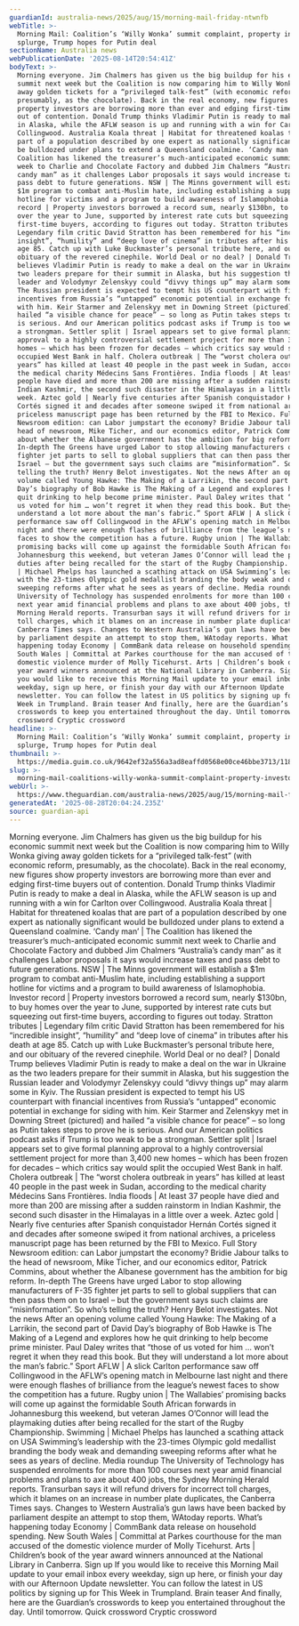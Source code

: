 ```yaml
---
guardianId: australia-news/2025/aug/15/morning-mail-friday-ntwnfb
webTitle: >-
  Morning Mail: Coalition’s ‘Willy Wonka’ summit complaint, property investor
  splurge, Trump hopes for Putin deal
sectionName: Australia news
webPublicationDate: '2025-08-14T20:54:41Z'
bodyText: >-
  Morning everyone. Jim Chalmers has given us the big buildup for his economic
  summit next week but the Coalition is now comparing him to Willy Wonka giving
  away golden tickets for a “privileged talk-fest” (with economic reform,
  presumably, as the chocolate). Back in the real economy, new figures show
  property investors are borrowing more than ever and edging first-time buyers
  out of contention. Donald Trump thinks Vladimir Putin is ready to make a deal
  in Alaska, while the AFLW season is up and running with a win for Carlton over
  Collingwood. Australia Koala threat | Habitat for threatened koalas that are
  part of a population described by one expert as nationally significant would
  be bulldozed under plans to extend a Queensland coalmine. ‘Candy man’ | The
  Coalition has likened the treasurer’s much-anticipated economic summit next
  week to Charlie and Chocolate Factory and dubbed Jim Chalmers “Australia’s
  candy man” as it challenges Labor proposals it says would increase taxes and
  pass debt to future generations. NSW | The Minns government will establish a
  $1m program to combat anti-Muslim hate, including establishing a support
  hotline for victims and a program to build awareness of Islamophobia. Investor
  record | Property investors borrowed a record sum, nearly $130bn, to buy homes
  over the year to June, supported by interest rate cuts but squeezing out
  first-time buyers, according to figures out today. Stratton tributes |
  Legendary film critic David Stratton has been remembered for his “incredible
  insight”, “humility” and “deep love of cinema” in tributes after his death at
  age 85. Catch up with Luke Buckmaster’s personal tribute here, and our
  obituary of the revered cinephile. World Deal or no deal? | Donald Trump
  believes Vladimir Putin is ready to make a deal on the war in Ukraine as the
  two leaders prepare for their summit in Alaska, but his suggestion the Russian
  leader and Volodymyr Zelenskyy could “divvy things up” may alarm some in Kyiv.
  The Russian president is expected to tempt his US counterpart with financial
  incentives from Russia’s “untapped” economic potential in exchange for siding
  with him. Keir Starmer and Zelenskyy met in Downing Street (pictured) and
  hailed “a visible chance for peace” – so long as Putin takes steps to prove he
  is serious. And our American politics podcast asks if Trump is too weak to be
  a strongman. Settler split | Israel appears set to give formal planning
  approval to a highly controversial settlement project for more than 3,400 new
  homes – which has been frozen for decades – which critics say would split the
  occupied West Bank in half. Cholera outbreak | The “worst cholera outbreak in
  years” has killed at least 40 people in the past week in Sudan, according to
  the medical charity Médecins Sans Frontières. India floods | At least 37
  people have died and more than 200 are missing after a sudden rainstorm in
  Indian Kashmir, the second such disaster in the Himalayas in a little over a
  week. Aztec gold | Nearly five centuries after Spanish conquistador Hernán
  Cortés signed it and decades after someone swiped it from national archives, a
  priceless manuscript page has been returned by the FBI to Mexico. Full Story
  Newsroom edition: can Labor jumpstart the economy? Bridie Jabour talks to the
  head of newsroom, Mike Ticher, and our economics editor, Patrick Commins,
  about whether the Albanese government has the ambition for big reform.
  In-depth The Greens have urged Labor to stop allowing manufacturers of F-35
  fighter jet parts to sell to global suppliers that can then pass them on to
  Israel – but the government says such claims are “misinformation”. So who’s
  telling the truth? Henry Belot investigates. Not the news After an opening
  volume called Young Hawke: The Making of a Larrikin, the second part of David
  Day’s biography of Bob Hawke is The Making of a Legend and explores how he
  quit drinking to help become prime minister. Paul Daley writes that “those of
  us voted for him … won’t regret it when they read this book. But they will
  understand a lot more about the man’s fabric.” Sport AFLW | A slick Carlton
  performance saw off Collingwood in the AFLW’s opening match in Melbourne last
  night and there were enough flashes of brilliance from the league’s newest
  faces to show the competition has a future. Rugby union | The Wallabies’
  promising backs will come up against the formidable South African forwards in
  Johannesburg this weekend, but veteran James O’Connor will lead the playmaking
  duties after being recalled for the start of the Rugby Championship. Swimming
  | Michael Phelps has launched a scathing attack on USA Swimming’s leadership
  with the 23-times Olympic gold medallist branding the body weak and demanding
  sweeping reforms after what he sees as years of decline. Media roundup The
  University of Technology has suspended enrolments for more than 100 courses
  next year amid financial problems and plans to axe about 400 jobs, the Sydney
  Morning Herald reports. Transurban says it will refund drivers for incorrect
  toll charges, which it blames on an increase in number plate duplicates, the
  Canberra Times says. Changes to Western Australia’s gun laws have been backed
  by parliament despite an attempt to stop them, WAtoday reports. What’s
  happening today Economy | CommBank data release on household spending. New
  South Wales | Committal at Parkes courthouse for the man accused of the
  domestic violence murder of Molly Ticehurst. Arts | Children’s book of the
  year award winners announced at the National Library in Canberra. Sign up If
  you would like to receive this Morning Mail update to your email inbox every
  weekday, sign up here, or finish your day with our Afternoon Update
  newsletter. You can follow the latest in US politics by signing up for This
  Week in Trumpland. Brain teaser And finally, here are the Guardian’s
  crosswords to keep you entertained throughout the day. Until tomorrow. Quick
  crossword Cryptic crossword
headline: >-
  Morning Mail: Coalition’s ‘Willy Wonka’ summit complaint, property investor
  splurge, Trump hopes for Putin deal
thumbnail: >-
  https://media.guim.co.uk/9642ef32a556a3ad8eaffd0568e00ce46bbe3713/1188_719_5681_4545/500.jpg
slug: >-
  morning-mail-coalitions-willy-wonka-summit-complaint-property-investor-splurge-trump-hopes-for-putin-deal
webUrl: >-
  https://www.theguardian.com/australia-news/2025/aug/15/morning-mail-friday-ntwnfb
generatedAt: '2025-08-28T20:04:24.235Z'
source: guardian-api
---
```

Morning everyone. Jim Chalmers has given us the big buildup for his economic summit next week but the Coalition is now comparing him to Willy Wonka giving away golden tickets for a “privileged talk-fest” (with economic reform, presumably, as the chocolate). Back in the real economy, new figures show property investors are borrowing more than ever and edging first-time buyers out of contention. Donald Trump thinks Vladimir Putin is ready to make a deal in Alaska, while the AFLW season is up and running with a win for Carlton over Collingwood. Australia Koala threat | Habitat for threatened koalas that are part of a population described by one expert as nationally significant would be bulldozed under plans to extend a Queensland coalmine. ‘Candy man’ | The Coalition has likened the treasurer’s much-anticipated economic summit next week to Charlie and Chocolate Factory and dubbed Jim Chalmers “Australia’s candy man” as it challenges Labor proposals it says would increase taxes and pass debt to future generations. NSW | The Minns government will establish a $1m program to combat anti-Muslim hate, including establishing a support hotline for victims and a program to build awareness of Islamophobia. Investor record | Property investors borrowed a record sum, nearly $130bn, to buy homes over the year to June, supported by interest rate cuts but squeezing out first-time buyers, according to figures out today. Stratton tributes | Legendary film critic David Stratton has been remembered for his “incredible insight”, “humility” and “deep love of cinema” in tributes after his death at age 85. Catch up with Luke Buckmaster’s personal tribute here, and our obituary of the revered cinephile. World Deal or no deal? | Donald Trump believes Vladimir Putin is ready to make a deal on the war in Ukraine as the two leaders prepare for their summit in Alaska, but his suggestion the Russian leader and Volodymyr Zelenskyy could “divvy things up” may alarm some in Kyiv. The Russian president is expected to tempt his US counterpart with financial incentives from Russia’s “untapped” economic potential in exchange for siding with him. Keir Starmer and Zelenskyy met in Downing Street (pictured) and hailed “a visible chance for peace” – so long as Putin takes steps to prove he is serious. And our American politics podcast asks if Trump is too weak to be a strongman. Settler split | Israel appears set to give formal planning approval to a highly controversial settlement project for more than 3,400 new homes – which has been frozen for decades – which critics say would split the occupied West Bank in half. Cholera outbreak | The “worst cholera outbreak in years” has killed at least 40 people in the past week in Sudan, according to the medical charity Médecins Sans Frontières. India floods | At least 37 people have died and more than 200 are missing after a sudden rainstorm in Indian Kashmir, the second such disaster in the Himalayas in a little over a week. Aztec gold | Nearly five centuries after Spanish conquistador Hernán Cortés signed it and decades after someone swiped it from national archives, a priceless manuscript page has been returned by the FBI to Mexico. Full Story Newsroom edition: can Labor jumpstart the economy? Bridie Jabour talks to the head of newsroom, Mike Ticher, and our economics editor, Patrick Commins, about whether the Albanese government has the ambition for big reform. In-depth The Greens have urged Labor to stop allowing manufacturers of F-35 fighter jet parts to sell to global suppliers that can then pass them on to Israel – but the government says such claims are “misinformation”. So who’s telling the truth? Henry Belot investigates. Not the news After an opening volume called Young Hawke: The Making of a Larrikin, the second part of David Day’s biography of Bob Hawke is The Making of a Legend and explores how he quit drinking to help become prime minister. Paul Daley writes that “those of us voted for him … won’t regret it when they read this book. But they will understand a lot more about the man’s fabric.” Sport AFLW | A slick Carlton performance saw off Collingwood in the AFLW’s opening match in Melbourne last night and there were enough flashes of brilliance from the league’s newest faces to show the competition has a future. Rugby union | The Wallabies’ promising backs will come up against the formidable South African forwards in Johannesburg this weekend, but veteran James O’Connor will lead the playmaking duties after being recalled for the start of the Rugby Championship. Swimming | Michael Phelps has launched a scathing attack on USA Swimming’s leadership with the 23-times Olympic gold medallist branding the body weak and demanding sweeping reforms after what he sees as years of decline. Media roundup The University of Technology has suspended enrolments for more than 100 courses next year amid financial problems and plans to axe about 400 jobs, the Sydney Morning Herald reports. Transurban says it will refund drivers for incorrect toll charges, which it blames on an increase in number plate duplicates, the Canberra Times says. Changes to Western Australia’s gun laws have been backed by parliament despite an attempt to stop them, WAtoday reports. What’s happening today Economy | CommBank data release on household spending. New South Wales | Committal at Parkes courthouse for the man accused of the domestic violence murder of Molly Ticehurst. Arts | Children’s book of the year award winners announced at the National Library in Canberra. Sign up If you would like to receive this Morning Mail update to your email inbox every weekday, sign up here, or finish your day with our Afternoon Update newsletter. You can follow the latest in US politics by signing up for This Week in Trumpland. Brain teaser And finally, here are the Guardian’s crosswords to keep you entertained throughout the day. Until tomorrow. Quick crossword Cryptic crossword
